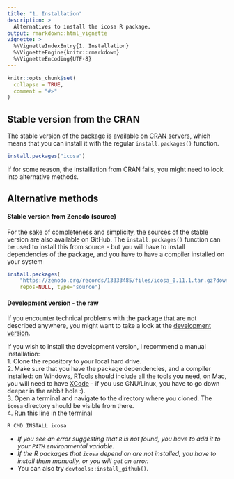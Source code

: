 ---
title: "1. Installation"
description: >
  Alternatives to install the icosa R package. 
output: rmarkdown::html_vignette
vignette: >
  %\VignetteIndexEntry{1. Installation}
  %\VignetteEngine{knitr::rmarkdown}
  %\VignetteEncoding{UTF-8}
---

```{r, include = FALSE}
knitr::opts_chunk$set(
  collapse = TRUE,
  comment = "#>"
)
```

## Stable version from the CRAN


The stable version of the package is available on [CRAN servers](https://cran.r-project.org/package=icosa), which means that you can install it with the regular `install.packages()` function.

```{r cran, eval=FALSE}
install.packages("icosa")
```

If for some reason, the installlation from CRAN fails, you might need to look into alternative methods.

## Alternative methods

#### Stable version from Zenodo (source)

For the sake of completeness and simplicity, the sources of the stable version are also available on GitHub. The `install.packages()` function can be used to install this from source - but you will have to install dependencies of the package, and you have to have a compiler installed on your system 

```{r stable, eval=FALSE}
install.packages(
	"https://zenodo.org/records/13333485/files/icosa_0.11.1.tar.gz?download=1", 
	repos=NULL, type="source")
```

#### Development version - the raw 

If you encounter technical problems with the package that are not described anywhere, you might want to take a look at the [development version](https://github.com/icosa-grid/R-icosa/tree/devel).

If you wish to install the development version, I recommend a manual installation:  
1. Clone the repository to your local hard drive.  
2. Make sure that you have the package dependencies, and a compiler installed: on Windows, [RTools](https://cran.r-project.org/bin/windows/Rtools/) should include all the tools you need, on Mac, you will need to have [XCode](https://developer.apple.com/xcode/) - if you use GNU/Linux, you have to go down deeper in the rabbit hole :).   
3. Open a terminal and navigate to the directory where you cloned. The `icosa` directory should be visible from there.  
4. Run this line in the terminal  

```
R CMD INSTALL icosa
```

- *If you see an error suggesting that `R` is not found, you have to add it to your `PATH` environmental variable.*  
- *If the R packages that `icosa` depend on are not installed, you have to install them manually, or you will get an error.*
- You can also try `devtools::install_github()`. 
